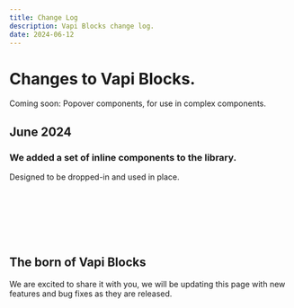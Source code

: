 ```yaml
---
title: Change Log
description: Vapi Blocks change log.
date: 2024-06-12
---
```


# Changes to Vapi Blocks.

Coming soon: Popover components, for use in complex components.

## June 2024

### We added a set of **inline** components to the library.

Designed to be dropped-in and used in place.
<ComponentPreview name="phone" />
<br/>
<ComponentPreview name="floaty" />
<br/>
<ComponentPreview name="3d-orb" />
<br/>
<ComponentPreview name="visualizer" />
<br/>
<ComponentPreview name="minimal-component" />
<br/>
<ComponentPreview name="siri" />
<br/>
<ComponentPreview name="circlewaveform" />
<br/>
<ComponentPreview name="transcribe" />

## The born of Vapi Blocks

We are excited to share it with you, we will be updating this page with new features and bug fixes as they are released.
